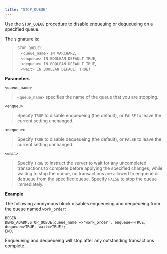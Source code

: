 ```yaml
---
title: "STOP_QUEUE"
---
```


Use the `STOP_QUEUE` procedure to disable enqueuing or dequeueing on a specified queue.

The signature is:

> `STOP_QUEUE(`  
>    `<queue_name> IN VARCHAR2`,  
>    `<enqueue> IN BOOLEAN DEFAULT TRUE`,  
>    `<dequeue> IN BOOLEAN DEFAULT TRUE`,  
>    `<wait> IN BOOLEAN DEFAULT TRUE)`

**Parameters**

`<queue_name>`

> `<queue_name>` specifies the name of the queue that you are stopping.

`<enqueu>`

> Specify `TRUE` to disable enqueueing (the default), or `FALSE` to leave the current setting unchanged.

`<dequeue>`

> Specify `TRUE` to disable dequeueing (the default), or `FALSE` to leave the current setting unchanged.

`<wait>`

> Specify `TRUE` to instruct the server to wait for any uncompleted transactions to complete before applying the specified changes; while waiting to stop the queue, no transactions are allowed to enqueue or dequeue from the specified queue. Specify `FALSE` to stop the queue immediately.

**Example**

The following anonymous block disables enqueueing and dequeueing from the queue named `work_order`:

```text
BEGIN
DBMS_AQADM.STOP_QUEUE(queue_name =>'work_order', enqueue=>TRUE,
dequeue=>TRUE, wait=>TRUE);
END;
```

Enqueueing and dequeueing will stop after any outstanding transactions complete.
